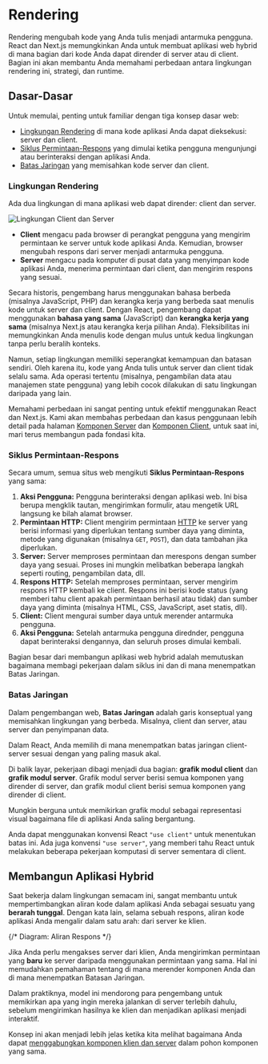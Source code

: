 # Rendering

Rendering mengubah kode yang Anda tulis menjadi antarmuka pengguna. React dan Next.js memungkinkan Anda untuk membuat aplikasi web hybrid di mana bagian dari kode Anda dapat dirender di server atau di client. Bagian ini akan membantu Anda memahami perbedaan antara lingkungan rendering ini, strategi, dan runtime.

## Dasar-Dasar

Untuk memulai, penting untuk familiar dengan tiga konsep dasar web:

- [Lingkungan Rendering](#lingkungan-rendering) di mana kode aplikasi Anda dapat dieksekusi: server dan client.
- [Siklus Permintaan-Respons](#siklus-permintaan-respons) yang dimulai ketika pengguna mengunjungi atau berinteraksi dengan aplikasi Anda.
- [Batas Jaringan](#batas-jaringan) yang memisahkan kode server dan client.

### Lingkungan Rendering

Ada dua lingkungan di mana aplikasi web dapat dirender: client dan server.

![Lingkungan Client dan Server](https://nextjs.org/_next/image?url=%2Fdocs%2Fdark%2Fclient-and-server-environments.png&w=1920&q=75&dpl=dpl_EZni8Gd8CnmKBcPM4Nmj38WxhbFQ)

- **Client** mengacu pada browser di perangkat pengguna yang mengirim permintaan ke server untuk kode aplikasi Anda. Kemudian, browser mengubah respons dari server menjadi antarmuka pengguna.
- **Server** mengacu pada komputer di pusat data yang menyimpan kode aplikasi Anda, menerima permintaan dari client, dan mengirim respons yang sesuai.

Secara historis, pengembang harus menggunakan bahasa berbeda (misalnya JavaScript, PHP) dan kerangka kerja yang berbeda saat menulis kode untuk server dan client. Dengan React, pengembang dapat menggunakan **bahasa yang sama** (JavaScript) dan **kerangka kerja yang sama** (misalnya Next.js atau kerangka kerja pilihan Anda). Fleksibilitas ini memungkinkan Anda menulis kode dengan mulus untuk kedua lingkungan tanpa perlu beralih konteks.

Namun, setiap lingkungan memiliki seperangkat kemampuan dan batasan sendiri. Oleh karena itu, kode yang Anda tulis untuk server dan client tidak selalu sama. Ada operasi tertentu (misalnya, pengambilan data atau manajemen state pengguna) yang lebih cocok dilakukan di satu lingkungan daripada yang lain.

Memahami perbedaan ini sangat penting untuk efektif menggunakan React dan Next.js. Kami akan membahas perbedaan dan kasus penggunaan lebih detail pada halaman [Komponen Server](/docs/app/building-your-application/rendering/server-components) dan [Komponen Client](/docs/app/building-your-application/rendering/client-components), untuk saat ini, mari terus membangun pada fondasi kita.

### Siklus Permintaan-Respons

Secara umum, semua situs web mengikuti **Siklus Permintaan-Respons** yang sama:

1. **Aksi Pengguna:** Pengguna berinteraksi dengan aplikasi web. Ini bisa berupa mengklik tautan, mengirimkan formulir, atau mengetik URL langsung ke bilah alamat browser.
2. **Permintaan HTTP:** Client mengirim permintaan [HTTP](https://developer.mozilla.org/docs/Web/HTTP) ke server yang berisi informasi yang diperlukan tentang sumber daya yang diminta, metode yang digunakan (misalnya `GET`, `POST`), dan data tambahan jika diperlukan.
3. **Server:** Server memproses permintaan dan merespons dengan sumber daya yang sesuai. Proses ini mungkin melibatkan beberapa langkah seperti routing, pengambilan data, dll.
4. **Respons HTTP:** Setelah memproses permintaan, server mengirim respons HTTP kembali ke client. Respons ini berisi kode status (yang memberi tahu client apakah permintaan berhasil atau tidak) dan sumber daya yang diminta (misalnya HTML, CSS, JavaScript, aset statis, dll).
5. **Client:** Client mengurai sumber daya untuk merender antarmuka pengguna.
6. **Aksi Pengguna:** Setelah antarmuka pengguna dirednder, pengguna dapat berinteraksi dengannya, dan seluruh proses dimulai kembali.

Bagian besar dari membangun aplikasi web hybrid adalah memutuskan bagaimana membagi pekerjaan dalam siklus ini dan di mana menempatkan Batas Jaringan.

### Batas Jaringan

Dalam pengembangan web, **Batas Jaringan** adalah garis konseptual yang memisahkan lingkungan yang berbeda. Misalnya, client dan server, atau server dan penyimpanan data.

Dalam React, Anda memilih di mana menempatkan batas jaringan client-server sesuai dengan yang paling masuk akal.

Di balik layar, pekerjaan dibagi menjadi dua bagian: **grafik modul client** dan **grafik modul server**. Grafik modul server berisi semua komponen yang dirender di server, dan grafik modul client berisi semua komponen yang dirender di client.

Mungkin berguna untuk memikirkan grafik modul sebagai representasi visual bagaimana file di aplikasi Anda saling bergantung.

Anda dapat menggunakan konvensi React `"use client"` untuk menentukan batas ini. Ada juga konvensi `"use server"`, yang memberi tahu React untuk melakukan beberapa pekerjaan komputasi di server sementara di client.

## Membangun Aplikasi Hybrid

Saat bekerja dalam lingkungan semacam ini, sangat membantu untuk mempertimbangkan aliran kode dalam aplikasi Anda sebagai sesuatu yang **berarah tunggal**. Dengan kata lain, selama sebuah respons, aliran kode aplikasi Anda mengalir dalam satu arah: dari server ke klien.

{/* Diagram: Aliran Respons */}

Jika Anda perlu mengakses server dari klien, Anda mengirimkan permintaan yang **baru** ke server daripada menggunakan permintaan yang sama. Hal ini memudahkan pemahaman tentang di mana merender komponen Anda dan di mana menempatkan Batasan Jaringan.

Dalam praktiknya, model ini mendorong para pengembang untuk memikirkan apa yang ingin mereka jalankan di server terlebih dahulu, sebelum mengirimkan hasilnya ke klien dan menjadikan aplikasi menjadi interaktif.

Konsep ini akan menjadi lebih jelas ketika kita melihat bagaimana Anda dapat [menggabungkan komponen klien dan server](/docs/app/building-your-application/rendering/composition-patterns) dalam pohon komponen yang sama.
